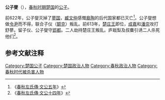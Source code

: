 {{模板:Infobox 先秦人物
|名称=公子燮
|姓=[[芈姓|芈]]
|氏=
|名=燮
|字=
|别名=
|别字=
|谥号=
|时代=春秋
|国家=[[楚国|楚]] 
|身份=楚国公子
|逝世=前613年
}}
'''公子燮'''（{{bd|？||前613年||catIdx=G}}），[[春秋时期|春秋时期]][[楚国|楚国]]的[[公子|公子]]。

前622年，公子燮灭掉了[[蓼国|蓼国]]，[[臧文仲|臧文仲]]感慨[[皋陶|皋陶]]的后代国家都已灭亡<ref>《[[s:春秋左氏傳/文公|春秋左氏傳·文公五年]]》</ref>。公子燮想做[[令尹|令尹]]而不得，联合子仪（[[鬬克|鬬克]]）叛乱。前613年，[[楚庄王|楚庄王]]即位，[[成嘉|成嘉]]和[[潘崇|潘崇]]攻打舒蓼。留子仪、公子燮守[[郢都|郢都]]。二人劫持楚庄王叛乱。庐戢梨及叔麋引诱二人杀死他们<ref>《[[s:春秋左氏傳/文公|春秋左氏傳·文公十四年]]》</ref>。

==参考文献注释==
{{Reflist}}

[[Category:楚国公子|Category:楚国公子]]
[[Category:楚国政治人物|Category:楚国政治人物]]
[[Category:春秋政治人物|Category:春秋政治人物]]
[[Category:春秋时代被杀害人物|Category:春秋时代被杀害人物]]